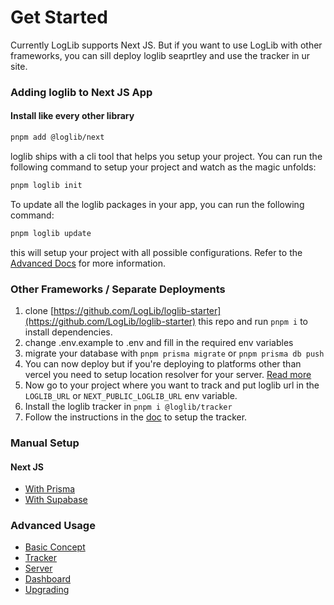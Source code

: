 
# Get Started

<Callout>
  Currently LogLib supports Next JS. But if you want to use LogLib with other
  frameworks, you can sill deploy loglib seaprtley and use the tracker in ur
  site.
</Callout>

### Adding loglib to Next JS App

#### Install like every other library

```bash
pnpm add @loglib/next
```

loglib ships with a cli tool that helps you setup your project. You can run the following command to setup your project and watch as the magic unfolds:

```bash
pnpm loglib init
```

To update all the loglib packages in your app, you can run the following command:

```bash
pnpm loglib update
```

this will setup your project with all possible configurations. Refer to the [Advanced Docs](/advanced) for more information.

### Other Frameworks / Separate Deployments

1. clone [https://github.com/LogLib/loglib-starter](https://github.com/LogLib/loglib-starter) this repo and run `pnpm i` to install dependencies.
2. change .env.example to .env and fill in the required env variables
3. migrate your database with `pnpm prisma migrate` or `pnpm prisma db push`
4. You can now deploy but if you're deploying to platforms other than vercel you need to setup location resolver for your server. [Read more](https://github.com/loglib/loglib/#resolving-user-location-from-ip)
5. Now go to your project where you want to track and put loglib url in the `LOGLIB_URL` or `NEXT_PUBLIC_LOGLIB_URL` env variable.
6. Install the loglib tracker in `pnpm i @loglib/tracker`
7. Follow the instructions in the [doc](https://github.com/LogLib/loglib#loglib-tracker) to setup the tracker.

### Manual Setup

#### Next JS

- [With Prisma](/get-started/next-js-with-prisma)
- [With Supabase](/get-started/next-js-with-supabase)

### Advanced Usage

- [Basic Concept](/advanced/basic-concept)
- [Tracker](/advanced/loglib-tracker)
- [Server](/advanced/loglib-server)
- [Dashboard](/advanced/loglib-dashboard)
- [Upgrading](/advanced/upgrading)

